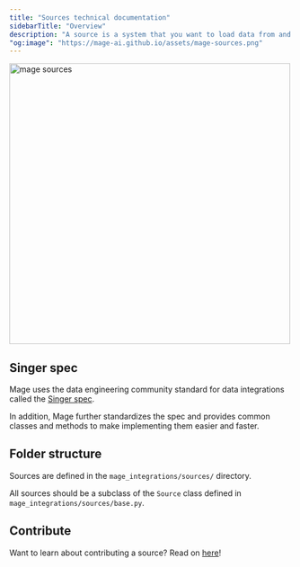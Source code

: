 ```yaml
---
title: "Sources technical documentation"
sidebarTitle: "Overview"
description: "A source is a system that you want to load data from and synchronize it into another system. A source can be a 3rd party API, SaaS, database, data warehouse, or a data lake."
"og:image": "https://mage-ai.github.io/assets/mage-sources.png"
---
```


<img
  alt="mage sources"
  src="https://mage-ai.github.io/assets/mage-sources.png"
  width="500"
/>

## Singer spec

Mage uses the data engineering community standard for data integrations called the
[Singer spec](https://github.com/singer-io/getting-started/blob/master/docs/SPEC.md).

In addition,
Mage further standardizes the spec and provides common classes and methods to make implementing them easier and faster.

## Folder structure

Sources are defined in the `mage_integrations/sources/` directory.

All sources should be a subclass of the `Source` class defined in
`mage_integrations/sources/base.py`.

## Contribute

Want to learn about contributing a source? Read on [here](/contributing/data-integrations/add-new-source)!
